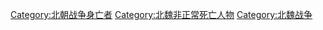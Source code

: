 [[Category:北朝战争身亡者|Category:北朝战争身亡者]]
[[Category:北魏非正常死亡人物‎|Category:北魏非正常死亡人物‎]]
[[Category:北魏战争|Category:北魏战争]]